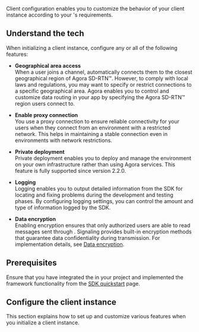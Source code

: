 
Client configuration enables you to customize the behavior of your <Vg k="SIG" /> client instance according to your <Vpl k="CLIENT"/>'s requirements. 

## Understand the tech

When initializing a <Vg k="SIG" /> client instance, configure any or all of the following features:

- **Geographical area access**  
    When a user joins a channel, <Vpd k="SDK" /> automatically connects them to the closest geographical region of Agora SD-RTN™. However, to comply with local laws and regulations, you may want to specify or restrict connections to a specific geographical area. Agora enables you to control and customize data routing in your app by specifying the Agora SD-RTN™ region users connect to.

<PlatformWrapper platform="web">

- **Enable proxy connection**  
    You use a proxy connection to ensure reliable connectivity for your users when they connect from an environment with a restricted network. This helps in maintaining a stable connection even in environments with network restrictions.
</PlatformWrapper>

<PlatformWrapper platform="android, ios, macos">

- **Private deployment**  
    Private deployment enables you to deploy and manage the <Vg k="SIG" /> environment on your own infrastructure rather than using Agora services. This feature is fully supported since version 2.2.0.
</PlatformWrapper>

- **Logging**  
    Logging enables you to output detailed information from the SDK for locating and fixing problems during the development and testing phases. By configuring logging settings, you can control the amount and type of information logged by the SDK.

- **Data encryption**  
    Enabling encryption ensures that only authorized users are able to read messages sent through <Vg k="SIG" />. Signaling provides built-in encryption methods that guarantee data confidentiality during transmission. For implementation details, see [Data encryption](../core-functionality/data-encryption).

## Prerequisites

Ensure that you have integrated the <Vpd k="SDK" /> in your project and implemented the framework functionality from the [SDK quickstart](../get-started/sdk-quickstart) page.

## Configure the client instance

This section explains how to set up and customize various features when you initialize a <Vg k="SIG" /> client instance.

<ProjectImplement/>
